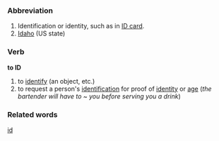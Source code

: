 ===Abbreviation===
#Identification or identity, such as in [[ID card]].
#[[Idaho]] (US state)

===Verb===

'''to ID'''

#to [[identify]] (an object, etc.)
#to request a person's [[identification]] for proof of [[identity]] or [[age]] (''the bartender will have to ~ you before serving you a drink'')

===Related words===

[[id]]